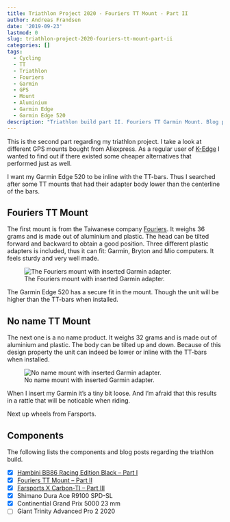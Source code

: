 ```yaml
---
title: Triathlon Project 2020 - Fouriers TT Mount - Part II
author: Andreas Frandsen
date: '2019-09-23'
lastmod: 0
slug: triathlon-project-2020-fouriers-tt-mount-part-ii
categories: []
tags:
  - Cycling
  - TT
  - Triathlon
  - Fouriers
  - Garmin
  - GPS
  - Mount
  - Aluminium
  - Garmin Edge
  - Garmin Edge 520
description: "Triathlon build part II. Fouriers TT Garmin Mount. Blog post from afrandsen."
---
```


This is the second part regarding my triathlon project. I take a look at different GPS mounts bought from Aliexpress. As a regular user of [K-Edge](https://k-edge.com/) I wanted to find out if there existed some cheaper alternatives that performed just as well.

I want my Garmin Edge 520 to be inline with the TT-bars. Thus I searched after some TT mounts that had their adapter body lower than the centerline of the bars.

## Fouriers TT Mount

The first mount is from the Taiwanese company [Fouriers](https://www.fouriers-bike.com/en/). It weighs 36 grams and is made out of aluminium and plastic. The head can be tilted forward and backward to obtain a good position. Three different plastic adapters is included, thus it can fit: Garmin, Bryton and Mio computers. It feels sturdy and very well made.

![The Fouriers mount with inserted Garmin adapter.](/images/triathlon-project-2020-fouriers-tt-mount-part-ii/FTTM1.jpg)

The Garmin Edge 520 has a secure fit in the mount. Though the unit will be higher than the TT-bars when installed.

## No name TT Mount

The next one is a no name product. It weighs 32 grams and is made out of aluminium and plastic. The body can be tilted up and down. Because of this design property the unit can indeed be lower or inline with the TT-bars when installed.

![No name mount with inserted Garmin adapter.](/images/triathlon-project-2020-fouriers-tt-mount-part-ii/UTTM1.jpg)

When I insert my Garmin it's a tiny bit loose. And I'm afraid that this results in a rattle that will be noticable when riding.

Next up wheels from Farsports.

## Components

The following lists the components and blog posts regarding the triathlon build.

- [X] [Hambini BB86 Racing Edition Black -- Part I](https://afrandsen.rbind.io/blog/2019/08/triathlon-project-2020-hambini-bb86-racing-edition-part-i/)
- [X] [Fouriers TT Mount -- Part II](https://afrandsen.rbind.io/blog/2019/09/triathlon-project-2020-fouriers-tt-mount-part-ii/)
- [X] [Farsports X Carbon-TI -- Part III](https://afrandsen.rbind.io/blog/2019/09/triathlon-project-2020-farsports-x-carbon-ti-wheelset-part-iii/)
- [X] Shimano Dura Ace R9100 SPD-SL
- [X] Continential Grand Prix 5000 23 mm
- [ ] Giant Trinity Advanced Pro 2 2020
